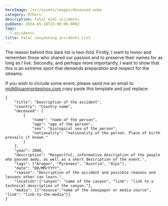 ```yaml
---
heroImage: /src/assets/images/deceased.webp
category: Others
description: Fatal midi accidents
pubDate: 2024-05-18T22:00:00.000Z
tags:
  - accidents
title: Fatal canyonning accidents List
---
```


The reason behind this dark list is two-fold. Firstly, I want to honor and remember those who shared our passion and to preserve their names for as long as I live. Secondly, and perhaps more importantly, I want to show that this is an extreme sport that demands preparation and respect for the streams.

If you wish to include some event, please send me an email to [midi@juanmontesinos.com ](mailto:midi@juanmontesinos.com)copy paste this template and just replace:

```
{
    "title": "Description of the accident",
    "country": "Country name",
    "deceased": [
        {
            "name": "name of the person",
            "age": "age of the person",
            "sex": "biological sex of the person",
            "nationality": "nationality of the person. Place of birth prevails if known."
        }
    ],
    "year": 2000,
    "description": "Respectful, informative description of the people who passed away, as well as a short description of the event.",
    "tags": ["Aragon", "Pyrenees", "Austria", "Alps"],
    "date": "DD/MM/YYYY",
    "reason": "Description of the accident and possible reasons and lessons other can learn.",
    "location":{"canyon": "name of the canyon", "link": "link to a technical description of the canyon."},
    "media": [{"resouce":"name of the newspaper or media source", "link": "link-to-the-media"}]
}
```


<FatalAccidents />

